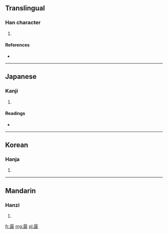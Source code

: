 ==Translingual==

===Han character===
{{Han char|rn=72|rad=日|as=08|sn=12|four=6014<sub>1</sub>|canj=日一一大 (AMMK)}}

# {{defn|Han|sort=日08}}

====References====
* {{Han ref|kx=0497.120|dkj=14007|dj=0863.200|hdz=21522.190|uh=6678|ud=26232|bh=DDC7|bd=56775}}

----

==Japanese==

===Kanji===
{{ja-kanji|grade=|rs=日08}}

# {{defn|Japanese|sort=日08}}

====Readings====
* {{ja-readings|on=[[てい]] (tei), [[ちょう]] (chō)|kun=}}

----

==Korean==

===Hanja===
{{ko-hanja|hangeul=정|eumhun=|rv=jeong|mr=chŏng|y=ceng}}

# {{defn|Korean|sort=日08}}

----

==Mandarin==

===Hanzi===
{{cmn-hanzi|pin=[[zhěn]] ([[zhen3]])|wg=chen<sup>3</sup>}}

# {{defn|Mandarin|sort=日08}}

[[fr:晸]]
[[mg:晸]]
[[pl:晸]]